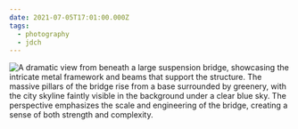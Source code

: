 ```yaml
---
date: 2021-07-05T17:01:00.000Z
tags:
  - photography
  - jdch
---
```

![A dramatic view from beneath a large suspension bridge, showcasing the intricate metal framework and beams that support the structure. The massive pillars of the bridge rise from a base surrounded by greenery, with the city skyline faintly visible in the background under a clear blue sky. The perspective emphasizes the scale and engineering of the bridge, creating a sense of both strength and complexity.](/assets/photos/20210705-IMG_4361.jpg)
